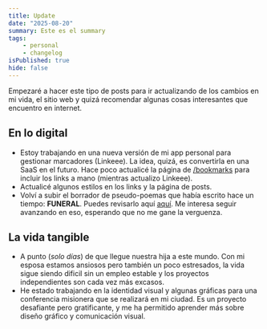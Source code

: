 ```yaml
---
title: Update
date: "2025-08-20"
summary: Este es el summary
tags: 
    - personal
    - changelog
isPublished: true
hide: false
---
```


Empezaré a hacer este tipo de posts para ir actualizando de los cambios en mi vida, el sitio web y quizá recomendar algunas cosas interesantes que encuentro en internet.

## En lo digital

- Estoy trabajando en una nueva versión de mi app personal para gestionar marcadores (Linkeee). La idea, quizá, es convertirla en una SaaS en el futuro. Hace poco actualicé la página de <a href="/bookmarks">/bookmarks</a> para incluir los links a mano (mientras actualizo Linkeee).
- Actualicé algunos estilos en los links y la página de posts.
- Volví a subir el borrador de pseudo-poemas que había escrito hace un tiempo: **FUNERAL**. Puedes revisarlo aquí <a href="https://funeral.juanberrios.com" target="_blank" rel="noopener noreferrer">aquí</a>. Me interesa seguir avanzando en eso, esperando que no me gane la verguenza.

## La vida tangible

- A punto (_solo días_) de que llegue nuestra hija a este mundo. Con mi esposa estamos ansiosos pero también un poco estresados, la vida sigue siendo dificil sin un empleo estable y los proyectos independientes son cada vez más excasos.
- He estado trabajando en la identidad visual y algunas gráficas para una conferencia misionera que se realizará en mi ciudad. Es un proyecto desafiante pero gratificante, y me ha permitido aprender más sobre diseño gráfico y comunicación visual.